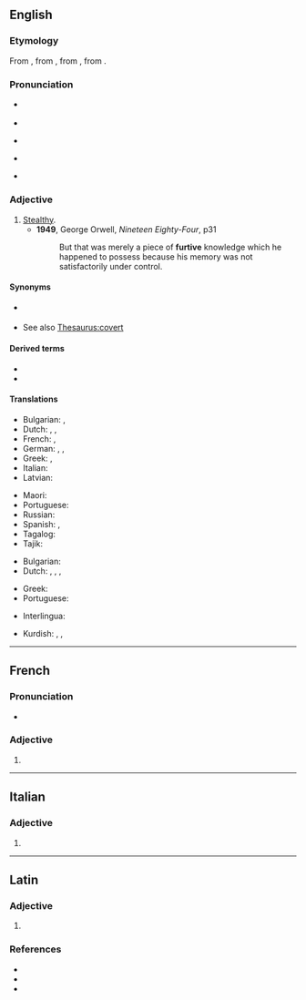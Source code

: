==English==

===Etymology===
{{PIE root|en|bʰer}}
From {{der|en|fr|furtif|t=stealthy}}, from {{der|en|la|fūrtīvus|t=stolen}}, from {{m|la|fūrtum|t=theft}}, from {{m|la|fūr|t=thief}}.

===Pronunciation===
* {{a|UK}} {{IPA|/ˈfɜːtɪv/|lang=en}}
* {{audio|en-uk-Furtive.ogg|Audio (UK)|lang=en}}
* {{a|AusE}} {{IPA|[ˈfɜːɾɪv]|lang=en}}
* {{a|US}} {{IPA|[ˈfɝ.ɾɪv]|lang=en}}
* {{audio|en-us-furtive.ogg|Audio (US)|lang=en}}

===Adjective===
{{en-adj}}

# [[stealthy|Stealthy]].
#* '''1949''', George Orwell, ''Nineteen Eighty-Four'', p31
#*: But that was merely a piece of '''furtive''' knowledge which he happened to possess because his memory was not satisfactorily under control.

{{rfex|en}}

====Synonyms====
* {{sense|stealthy}} {{l|en|surreptitious}}
* See also [[Thesaurus:covert]]

====Derived terms====
* {{l|en|furtively}}
* {{l|en|furtiveness}}

====Translations====
{{trans-top|stealthy}}
* Bulgarian: {{t+|bg|скрит}}, {{t+|bg|прикрит}}
* Dutch: {{t+|nl|heimelijk}}, {{t|nl|steels}}, {{t|nl|furtief}}
* French: {{t+|fr|furtif}}, {{t+|fr|subreptice}}
* German: {{t+|de|heimlich}}, {{t+|de|geheim}}, {{t+|de|tarnen|alt=Tarn-}}
* Greek: {{t+|el|λαθραίος|m}}, {{t+|el|κρυφός|m}}
* Italian: {{t+|it|furtivo}}
* Latvian: {{t|lv|zaglīgs}}
{{trans-mid}}
* Maori: {{t|mi|whakamokeke}}
* Portuguese: {{t+|pt|furtivo}}
* Russian: {{t+|ru|скры́тный}}
* Spanish: {{t+|es|furtivo}}, {{t+|es|sigiloso}}
* Tagalog: {{t|tl|alimis}}
* Tajik: {{t+|tg|ноаён}}
{{trans-bottom}}

{{trans-top|exhibiting guilty or evasive secrecy}}
* Bulgarian: {{t+|bg|потаен}}
* Dutch: {{t+|nl|heimelijk}}, {{t+|nl|diefachtig}}, {{t|nl|steels}}, {{t|nl|furtief}}
{{trans-mid}}
* Greek: {{t+|el|φευγαλέος|m}}
* Portuguese: {{t+|pt|furtivo}}
{{trans-bottom}}

{{checktrans-top}}
* Interlingua: {{t-check|ia|furtive}}
{{trans-mid}}
* Kurdish: {{t-check|ku|dizîkî}}, {{t-check|ku|nehînî}}, {{t-check|ku|razberî}}
{{trans-bottom}}

----

==French==

===Pronunciation===
* {{IPA|/fyʁtiv/|lang=fr}}

===Adjective===
{{fr-adj-form}}

# {{feminine singular of|furtif|lang=fr}}

----

==Italian==

===Adjective===
{{it-adj-form|f-p}}

# {{it-adj form of|furtivo|f|pl}}

----

==Latin==

===Adjective===
{{head|la|adjective form}}

# {{inflection of|fūrtīvus||m|voc|s|lang=la}}

===References===
* {{R:L&S}}
* {{R:Elementary Lewis}}
* {{R:Gaffiot}}